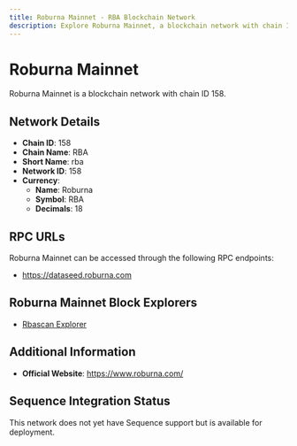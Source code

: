 ```yaml
--- 
title: Roburna Mainnet - RBA Blockchain Network
description: Explore Roburna Mainnet, a blockchain network with chain ID 158. Learn about its native currency, Roburna, and how to interact with the network.
---
```


# Roburna Mainnet

Roburna Mainnet is a blockchain network with chain ID 158.

## Network Details

- **Chain ID**: 158
- **Chain Name**: RBA
- **Short Name**: rba
- **Network ID**: 158
- **Currency**: 
  - **Name**: Roburna
  - **Symbol**: RBA
  - **Decimals**: 18

## RPC URLs

Roburna Mainnet can be accessed through the following RPC endpoints:

- https://dataseed.roburna.com

## Roburna Mainnet Block Explorers

- [Rbascan Explorer](https://rbascan.com)

## Additional Information

- **Official Website**: https://www.roburna.com/

## Sequence Integration Status

This network does not yet have Sequence support but is available for deployment.

